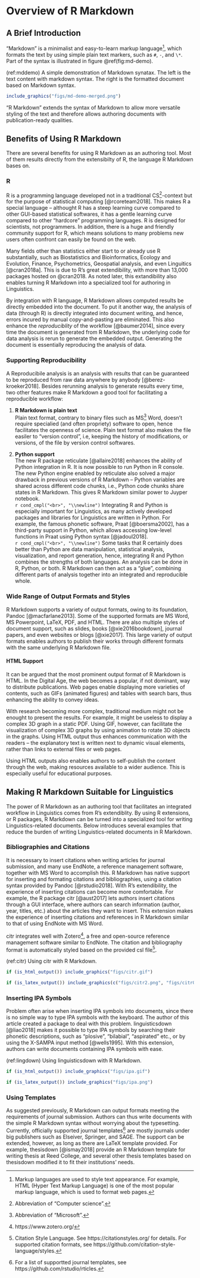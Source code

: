 # Overview of R Markdown

## A Brief Introduction

"Markdown" is a minimalist and easy-to-learn markup language[^markup], which formats the text by using simple plain text markers, such as `#`, `-`, and `\*`. Part of the syntax is illustrated in figure \@ref(fig:md-demo).

(ref:mddemo) A simple demonstration of Markdown synatax. The left is the text content with markdown syntax. The right is the formatted document based on Markdown syntax.

```r
include_graphics("figs/md-demo-merged.png")
```



"R Markdown" extends the syntax of Markdown to allow more versatile styling of the text and therefore allows authoring documents with publication-ready qualities.

## Benefits of Using R Markdown

There are several benefits for using R Markdown as an authoring tool. Most of them results directly from the extensibilty of R, the language R Markdown bases on.

### R

R is a programming language developed not in a traditional CS[^cs]-context but for the purpose of statistical computing [@rcoreteam2018]. This makes R a special language -- althought R has a steep learning curve compared to other GUI-based statistical softwares, it has a gentle learning curve compared to other "hardcore" programming languages. R is designed for scientists, not programmers.
In addition, there is a huge and friendly community support for R, which means solutions to many problems new users often confront can easily be found on the web.

Many fields other than statistics either start to or already use R substantially, such as Biostatistics and Bioinformatics, Ecology and Evolution, Finance, Psychometrics, Geospatial analysis, and even Linguitics [@cran2018a]. This is due to R's great extendibility, with more than 13,000 packages hosted on @cran2018. As noted later, this extandibility also enables turning R Markdown into a specialized tool for authoring in Linguistics.

By integration with R language, R Markdown allows computed results be directly embedded into the document.
To put it another way, the analysis of data (through R) is directly integrated into document writing, and hence, errors incured by manual copy-and-pasting are eliminated. This also enhance the *reproduciblity* of the workflow [@baumer2014], since every time the document is generated from R Markdown, the underlying code for data analysis is rerun to generate the embedded output. Generating the document is essentially reproducing the analysis of data.

### Supporting Reproducibility

A Reproducibile analysis is an analysis with results that can be guaranteed to be reproduced from raw data anywhere by anybody [@berez-kroeker2018]. Besides rerunning analysis to generate results every time, two other features make R Markdown a good tool for facilitating a reproducible workflow:

1. **R Markdown is plain text**  
  Plain text format, contrary to binary files such as MS[^ms] Word, doesn't require specialied (and often propriety) software to open, hence facilitates the openness of science. Plain text format also makes the file easiler to "version control", i.e, keeping the history of modifications, or versions, of the file by version control softwares.

1. **Python support**  
  The new R package reticulate [@allaire2018] enhances the ability of Python integration in R. It is now possible to run Python in R console. The new Python engine enabled by reticulate also solved a major drawback in previous versions of R Markdown -- Python variables are shared across different code chunks, i.e., Python code chunks share states in R Markdown. This gives R Markdown similar power to Juyper notebook.  
  `r cond_cmpl("<br>", "\\newline")`
  Integrating R and Python is especially important for Linguistics, as many actively developed packages and libraries for Linguistics are written in Python. For example, the famous phonetic software, Praat [@boersma2002], has a third-party support in Python, which allows accessing low-level functions in Praat using Python syntax [@jadoul2018].  
  `r cond_cmpl("<br>", "\\newline")`
  Some tasks that R certainly does better than Python are data manipulation, statistical analysis, visualization, and report generation, hence, integrating R and Python combines the strengths of both languages. An analysis can be done in R, Python, or both. R Markdown can then act as a "glue", combining different parts of analysis together into an integrated and reproducible whole.

### Wide Range of Output Formats and Styles

R Markdown supports a variety of output formats, owing to its foundation, Pandoc [@macfarlane2013]. Some of the supported formats are MS Word, MS Powerpoint, LaTeX, PDF, and HTML. There are also multiple styles of document support, such as slides, books [@xie2016bookdown], journal papers, and even websites or blogs [@xie2017].
This large variety of output formats enables authors to publish their works through different formats with the same underlying R Markdown file.

#### HTML Support

It can be argued that the most prominent output format of R Markdown is HTML.
In the Digital Age, the web becomes a popular, if not dominant, way to distribute publications. Web pages enable displaying more varieties of contents, such as GIFs (animated figures) and tables with search bars, thus enhancing the ability to convey ideas.

With research becoming more complex, traditional medium might not be enought to present the results. For example, it might be useless to display a complex 3D graph in a static PDF. Using GIF, however, can facilitate the visualization of complex 3D graphs by using animation to rotate 3D objects in the graphs.
Using HTML output thus enhances communication with the readers -- the explanatory text is written next to dynamic visual elements, rather than links to external files or web pages.

Using HTML outputs also enables authors to self-publish the content through the web, making resources available to a wider audience. This is especially useful for educational purposes.


## Making R Markdown Suitable for Linguistics

The power of R Markdown as an authoring tool that facilitates an integrated workflow in Linguistics comes from R's extendiblity.
By using R extensions, or R packages, R Markdown can be turned into a specialized tool for writing Linguistics-related documents. Below introduces several examples that reduce the burden of writing Linguistics-related documents in R Markdown.

### Bibliographies and Citations

It is necessary to insert citations when writing articles for journal submission, and many use EndNote, a reference management software, together with MS Word to accomplish this. R Markdown has native support for inserting and formating citations and bibliographies, using a citation syntax provided by Pandoc [@rstudio2018]. With R's extendibility, the experience of inserting citations can become more comfortable. For example, the R package citr [@aust2017] lets authors insert citations through a GUI interface, where authors can search information (author, year, titles, etc.) about the articles they want to insert. This extension makes the experience of inserting citations and references in R Markdown similar to that of using EndNote with MS Word.

citr integrates well with Zotero[^zo], a free and open-source reference management software similar to EndNote. The citation and bibliography format is automatically styled based on the provided csl file[^csl].

(ref:citr) Using citr with R Markdown.

```r
if (is_html_output()) include_graphics("figs/citr.gif")
```

```r
if (is_latex_output()) include_graphics(c("figs/citr2.png", "figs/citr0.png"))
```

### Inserting IPA Symbols

Problem often arise when inserting IPA symbols into documents, since there is no simple way to type IPA symbols with the keyboard. The author of this article created a package to deal with this problem. linguisticsdown [@liao2018] makes it possible to type IPA symbols by searching their phonetic descriptions, such as "plosive", "bilabial", "aspirated" etc., or by using the X-SAMPA input method [@wells1995]. With this extension, authors can write documents containing IPA symbols with ease.

(ref:lingdown) Using linguisticsdown with R Markdown.

```r
if (is_html_output()) include_graphics("figs/ipa.gif")
```

```r
if (is_latex_output()) include_graphics("figs/ipa.png")
```

### Using Templates

As suggested previously, R Markdown can output formats meeting the requirements of journal submission. Authors can thus write documents with the simple R Markdown syntax without worrying about the typesetting.
Currently, officially supported journal templates[^paper] are mostly journals under big publishers such as Elseiver, Springer, and SAGE.
The support can be extended, however, as long as there are LaTeX template provided. For example, thesisdown [@ismay2018] provide an R Markdown template for writing thesis at Reed College, and several other thesis templates based on thesisdown modified it to fit their institutions' needs.




[^markup]: Markup languages are used to style text appearance. For example, HTML (Hyper Text Markup Language) is one of the most popular markup language, which is used to format web pages.

[^cs]: Abbreviation of "Computer science".

[^ms]: Abbreviation of "Microsoft".

[^paper]: For a list of supportted journal templates, see https://github.com/rstudio/rticles.

[^zo]: https://www.zotero.org/

[^csl]: Citation Style Language. See https://citationstyles.org/ for details. For supported citation formats, see https://github.com/citation-style-language/styles.
